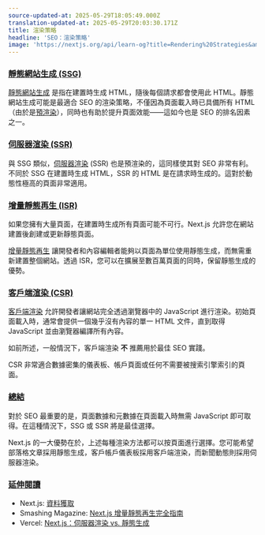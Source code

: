 ```yaml
---
source-updated-at: 2025-05-29T18:05:49.000Z
translation-updated-at: 2025-05-29T20:03:30.171Z
title: 渲染策略
headline: 'SEO：渲染策略'
image: 'https://nextjs.org/api/learn-og?title=Rendering%20Strategies&amp;chapter=11'
---
```


### [靜態網站生成 (SSG)](#static-site-generation-ssg)

[靜態網站生成](https://nextjs.org/docs/basic-features/pages#static-generation-recommended) 是指在建置時生成 HTML，隨後每個請求都會使用此 HTML。靜態網站生成可能是最適合 SEO 的渲染策略，不僅因為頁面載入時已具備所有 HTML（由於是[預渲染](https://nextjs.org/docs/basic-features/pages#pre-rendering)），同時也有助於提升頁面效能——這如今也是 SEO 的排名因素之一。

### [伺服器渲染 (SSR)](#server-side-rendering-ssr)

與 SSG 類似，[伺服器渲染](https://nextjs.org/docs/basic-features/pages#server-side-rendering) (SSR) 也是預渲染的，這同樣使其對 SEO 非常有利。不同於 SSG 在建置時生成 HTML，SSR 的 HTML 是在請求時生成的。這對於動態性極高的頁面非常適用。

### [增量靜態再生 (ISR)](#incremental-static-regeneration-isr)

如果您擁有大量頁面，在建置時生成所有頁面可能不可行。Next.js 允許您在網站建置後創建或更新靜態頁面。

[增量靜態再生](https://nextjs.org/docs/basic-features/data-fetching#incremental-static-regeneration) 讓開發者和內容編輯者能夠以頁面為單位使用靜態生成，而無需重新建置整個網站。透過 ISR，您可以在擴展至數百萬頁面的同時，保留靜態生成的優勢。

### [客戶端渲染 (CSR)](#client-side-rendering-csr)

[客戶端渲染](https://nextjs.org/docs/basic-features/data-fetching#fetching-data-on-the-client-side) 允許開發者讓網站完全透過瀏覽器中的 JavaScript 進行渲染。初始頁面載入時，通常會提供一個幾乎沒有內容的單一 HTML 文件，直到取得 JavaScript 並由瀏覽器編譯所有內容。

如前所述，一般情況下，客戶端渲染 **不** 推薦用於最佳 SEO 實踐。

CSR 非常適合數據密集的儀表板、帳戶頁面或任何不需要被搜索引擎索引的頁面。

### [總結](#summary)

對於 SEO 最重要的是，頁面數據和元數據在頁面載入時無需 JavaScript 即可取得。在這種情況下，SSG 或 SSR 將是最佳選擇。

Next.js 的一大優勢在於，上述每種渲染方法都可以按頁面進行選擇。您可能希望部落格文章採用靜態生成，客戶帳戶儀表板採用客戶端渲染，而新聞動態則採用伺服器渲染。

### [延伸閱讀](#further-reading)

*   Next.js: [資料獲取](https://nextjs.org/docs/basic-features/data-fetching)
*   Smashing Magazine: [Next.js 增量靜態再生完全指南](https://www.smashingmagazine.com/2021/04/incremental-static-regeneration-nextjs)
*   Vercel: [Next.js：伺服器渲染 vs. 靜態生成](https://vercel.com/blog/nextjs-server-side-rendering-vs-static-generation)